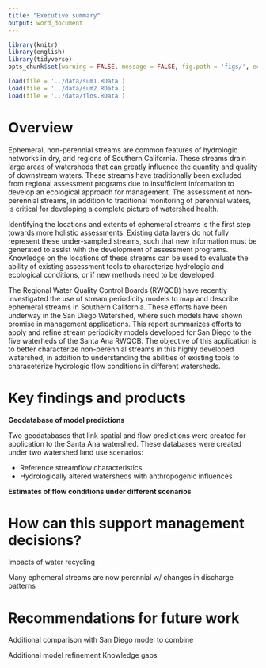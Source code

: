 ```yaml
---
title: "Executive summary"
output: word_document
---
```


```r
library(knitr)
library(english)
library(tidyverse)
opts_chunk$set(warning = FALSE, message = FALSE, fig.path = 'figs/', echo = F)

load(file = '../data/sum1.RData')
load(file = '../data/sum2.RData')
load(file = '../data/flos.RData')
```

# Overview

Ephemeral, non-perennial streams are common features of hydrologic networks in dry, arid regions of Southern California.  These streams drain large areas of watersheds that can greatly influence the quantity and quality of downstream waters.  These streams have traditionally been excluded from regional assessment programs due to insufficient information to develop an ecological approach for management.  The assessment of non-perennial streams, in addition to traditional monitoring of perennial waters, is critical for developing a complete picture of watershed health.  

Identifying the locations and extents of ephemeral streams is the first step towards more holistic assessments.  Existing data layers do not fully represent these under-sampled streams, such that new information must be generated to assist with the development of assessment programs.  Knowledge on the locations of these streams can be used to evaluate the ability of existing assessment tools to characterize hydrologic and ecological conditions, or if new methods need to be developed.  

The Regional Water Quality Control Boards (RWQCB) have recently investigated the use of stream periodicity models to map and describe ephemeral streams in Southern California.  These efforts have been underway in the San Diego Watershed, where such models have shown promise in management applications.  This report summarizes efforts to apply and refine stream periodicity models developed for San Diego to the five waterheds of the Santa Ana RWQCB.  The objective of this application is to better characterize non-perennial streams in this highly developed watershed, in addition to understanding the abilities of existing tools to characeterize hydrologic flow conditions in different watersheds.

# Key findings and products

**Geodatabase of model predictions**

Two geodatabases that link spatial and flow predictions were created for application to the Santa Ana watershed. These databases were created under two watershed land use scenarios:

* Reference streamflow characteristics
* Hydrologically altered watersheds with anthropogenic influences



**Estimates of flow conditions under different scenarios**

# How can this support management decisions?

Impacts of water recycling

Many ephemeral streams are now perennial w/ changes in discharge patterns

# Recommendations for future work

Additional comparison with San Diego model to combine

Additional model refinement 
Knowledge gaps

